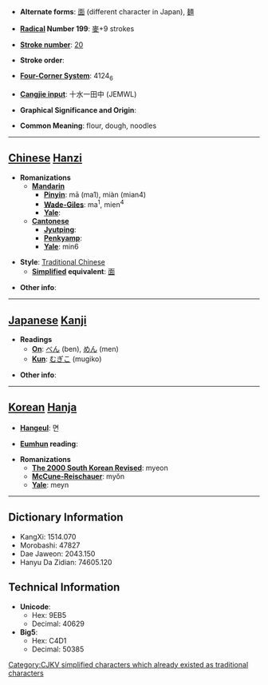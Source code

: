 * '''Alternate forms''': [[面]] (different character in Japan), [[麺]]

* '''[[Wiktionary:Chinese radical index| Radical]] Number 199''': [[Wiktionary:Chinese radical index 麥|麥]]+9 strokes

* '''[[Wiktionary:Chinese total strokes index|Stroke number]]''': [[Wiktionary:Chinese total strokes index 20|20]]

* '''Stroke order''': 

* '''[[Wiktionary:Chinese four corner index|Four-Corner System]]''': 4124<sub>6</sub>

* '''[[Wiktionary:Chinese Cangjie index|Cangjie input]]''': 十水一田中 (JEMWL)

* '''Graphical Significance and Origin''': 

* '''Common Meaning''': flour, dough, noodles

----

== [[Chinese]] [[Hanzi]] ==

* '''Romanizations'''
** '''[[Mandarin]]'''
*** '''[[Pinyin]]''': mā (ma1), miàn (mian4)
*** '''[[Wade-Giles]]''': ma<sup>1</sup>, mien<sup>4</sup>
*** '''[[Yale]]''': 
** '''[[Cantonese]]'''
*** '''[[Jyutping]]''':
*** '''[[Penkyamp]]''': 
*** '''[[Yale]]''': min6

* '''Style''': [[Traditional Chinese]] 
** '''[[Simplified Chinese|Simplified]] equivalent''': [[面]]

* '''Other info''': 

----

== [[Japanese]] [[Kanji]] ==

* '''Readings'''
** '''[[On]]''': [[べん]] (ben), [[めん]] (men)
** '''[[Kun]]''': [[むぎこ]] (mugiko)

* '''Other info''':  

----

== [[Korean]] [[Hanja]] ==

* '''[[Hangeul]]''': 면

* '''[[Eumhun]] reading''': 

* '''Romanizations'''
** '''[[The 2000 South Korean Revised Romanization|The 2000 South Korean Revised]]''': myeon
** '''[[McCune-Reischauer]]''': myŏn
** '''[[Yale]]''': meyn

----

== Dictionary Information ==

* KangXi: 1514.070
* Morobashi: 47827
* Dae Jaweon: 2043.150
* Hanyu Da Zidian: 74605.120

== Technical Information ==

* '''Unicode''':
** Hex: 9EB5
** Decimal: 40629
* '''Big5''':
** Hex: C4D1
** Decimal: 50385

[[Category:CJKV simplified characters which already existed as traditional characters]]